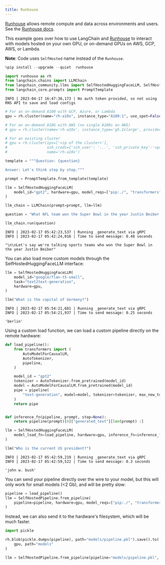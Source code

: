 ```yaml
---
title: Runhouse
---
```


[Runhouse](https://github.com/run-house/runhouse) allows remote compute and data across environments and users. See the [Runhouse docs](https://www.run.house/docs).

This example goes over how to use LangChain and [Runhouse](https://github.com/run-house/runhouse) to interact with models hosted on your own GPU, or on-demand GPUs on AWS, GCP, AWS, or Lambda.

**Note**: Code uses `SelfHosted` name instead of the `Runhouse`.


```python
%pip install --upgrade --quiet  runhouse
```


```python
import runhouse as rh
from langchain.chains import LLMChain
from langchain_community.llms import SelfHostedHuggingFaceLLM, SelfHostedPipeline
from langchain_core.prompts import PromptTemplate
```
```output
INFO | 2023-04-17 16:47:36,173 | No auth token provided, so not using RNS API to save and load configs
```

```python
# For an on-demand A100 with GCP, Azure, or Lambda
gpu = rh.cluster(name="rh-a10x", instance_type="A100:1", use_spot=False)

# For an on-demand A10G with AWS (no single A100s on AWS)
# gpu = rh.cluster(name='rh-a10x', instance_type='g5.2xlarge', provider='aws')

# For an existing cluster
# gpu = rh.cluster(ips=['<ip of the cluster>'],
#                  ssh_creds={'ssh_user': '...', 'ssh_private_key':'<path_to_key>'},
#                  name='rh-a10x')
```


```python
template = """Question: {question}

Answer: Let's think step by step."""

prompt = PromptTemplate.from_template(template)
```


```python
llm = SelfHostedHuggingFaceLLM(
    model_id="gpt2", hardware=gpu, model_reqs=["pip:./", "transformers", "torch"]
)
```


```python
llm_chain = LLMChain(prompt=prompt, llm=llm)
```


```python
question = "What NFL team won the Super Bowl in the year Justin Beiber was born?"

llm_chain.run(question)
```
```output
INFO | 2023-02-17 05:42:23,537 | Running _generate_text via gRPC
INFO | 2023-02-17 05:42:24,016 | Time to send message: 0.48 seconds
```


```output
"\n\nLet's say we're talking sports teams who won the Super Bowl in the year Justin Beiber"
```


You can also load more custom models through the SelfHostedHuggingFaceLLM interface:


```python
llm = SelfHostedHuggingFaceLLM(
    model_id="google/flan-t5-small",
    task="text2text-generation",
    hardware=gpu,
)
```


```python
llm("What is the capital of Germany?")
```
```output
INFO | 2023-02-17 05:54:21,681 | Running _generate_text via gRPC
INFO | 2023-02-17 05:54:21,937 | Time to send message: 0.25 seconds
```


```output
'berlin'
```


Using a custom load function, we can load a custom pipeline directly on the remote hardware:


```python
def load_pipeline():
    from transformers import (
        AutoModelForCausalLM,
        AutoTokenizer,
        pipeline,
    )

    model_id = "gpt2"
    tokenizer = AutoTokenizer.from_pretrained(model_id)
    model = AutoModelForCausalLM.from_pretrained(model_id)
    pipe = pipeline(
        "text-generation", model=model, tokenizer=tokenizer, max_new_tokens=10
    )
    return pipe


def inference_fn(pipeline, prompt, stop=None):
    return pipeline(prompt)[0]["generated_text"][len(prompt) :]
```


```python
llm = SelfHostedHuggingFaceLLM(
    model_load_fn=load_pipeline, hardware=gpu, inference_fn=inference_fn
)
```


```python
llm("Who is the current US president?")
```
```output
INFO | 2023-02-17 05:42:59,219 | Running _generate_text via gRPC
INFO | 2023-02-17 05:42:59,522 | Time to send message: 0.3 seconds
```


```output
'john w. bush'
```


You can send your pipeline directly over the wire to your model, but this will only work for small models (&lt;2 Gb), and will be pretty slow:


```python
pipeline = load_pipeline()
llm = SelfHostedPipeline.from_pipeline(
    pipeline=pipeline, hardware=gpu, model_reqs=["pip:./", "transformers", "torch"]
)
```

Instead, we can also send it to the hardware's filesystem, which will be much faster.


```python
import pickle

rh.blob(pickle.dumps(pipeline), path="models/pipeline.pkl").save().to(
    gpu, path="models"
)

llm = SelfHostedPipeline.from_pipeline(pipeline="models/pipeline.pkl", hardware=gpu)
```
